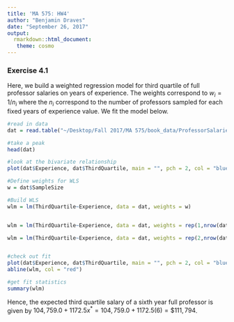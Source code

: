 ```yaml
---
title: 'MA 575: HW4'
author: "Benjamin Draves"
date: "September 26, 2017"
output:
  rmarkdown::html_document:
   theme: cosmo
---
```


### Exercise 4.1 
Here, we build a weighted regression model for third quartile of full professor salaries on years of experience. The weights correspond to $w_i =  1/n_i$ where the $n_i$ correspond to the number of professors sampled for each fixed years of experience value. We fit the model below. 


```r
#read in data
dat = read.table("~/Desktop/Fall 2017/MA 575/book_data/ProfessorSalaries.txt", header = T)

#take a peak 
head(dat)

#look at the bivariate relationship
plot(dat$Experience, dat$ThirdQuartile, main = "", pch = 2, col = "blue", xlab = "Yrs. Experience", ylab = "Third Quartile")

#Define weights for WLS 
w = dat$SampleSize

#Build WLS
wlm = lm(ThirdQuartile~Experience, data = dat, weights = w)


wlm = lm(ThirdQuartile~Experience, data = dat, weights = rep(1,nrow(dat)))

wlm = lm(ThirdQuartile~Experience, data = dat, weights = rep(2,nrow(dat)))


#check out fit 
plot(dat$Experience, dat$ThirdQuartile, main = "", pch = 2, col = "blue", xlab = "Yrs. Experience", ylab = "Third Quartile")
abline(wlm, col = "red")

#get fit statistics
summary(wlm)

```

Hence, the expected third quartile salary of a sixth year full professor is given by $104,759.0 + 1172.5x^{*} =104,759.0 + 1172.5(6)= \$111,794$. 









